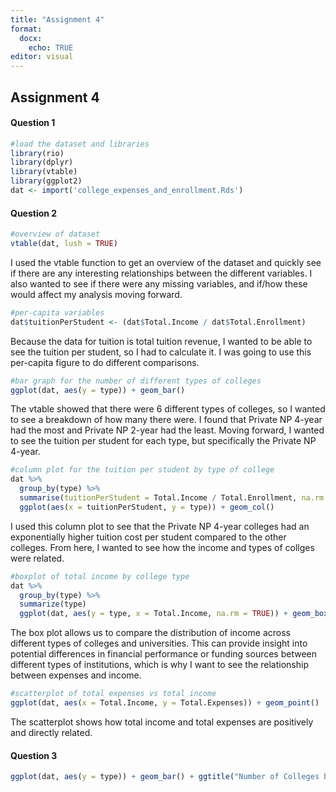 ---
title: "Assignment 4"
format:
  docx:
    echo: TRUE
editor: visual
---

## Assignment 4

#### Question 1

```{r}
#load the dataset and libraries
library(rio)
library(dplyr)
library(vtable)
library(ggplot2)
dat <- import('college_expenses_and_enrollment.Rds') 

```

#### Question 2

```{r}
#overview of dataset
vtable(dat, lush = TRUE)
```

I used the vtable function to get an overview of the dataset and quickly see if there are any interesting relationships between the different variables. I also wanted to see if there were any missing variables, and if/how these would affect my analysis moving forward.

```{r}
#per-capita variables
dat$tuitionPerStudent <- (dat$Total.Income / dat$Total.Enrollment)
```

Because the data for tuition is total tuition revenue, I wanted to be able to see the tuition per student, so I had to calculate it. I was going to use this per-capita figure to do different comparisons.

```{r}
#bar graph for the number of different types of colleges 
ggplot(dat, aes(y = type)) + geom_bar()
```

The vtable showed that there were 6 different types of colleges, so I wanted to see a breakdown of how many there were. I found that Private NP 4-year had the most and Private NP 2-year had the least. Moving forward, I wanted to see the tuition per student for each type, but specifically the Private NP 4-year.

```{r}
#column plot for the tuition per student by type of college
dat %>%
  group_by(type) %>%
  summarise(tuitionPerStudent = Total.Income / Total.Enrollment, na.rm = TRUE) %>%
  ggplot(aes(x = tuitionPerStudent, y = type)) + geom_col()
```

I used this column plot to see that the Private NP 4-year colleges had an exponentially higher tuition cost per student compared to the other colleges. From here, I wanted to see how the income and types of collges were related.

```{r}
#boxplot of total income by college type
dat %>%
  group_by(type) %>%
  summarize(type)
  ggplot(dat, aes(y = type, x = Total.Income, na.rm = TRUE)) + geom_boxplot()
```

The box plot allows us to compare the distribution of income across different types of colleges and universities. This can provide insight into potential differences in financial performance or funding sources between different types of institutions, which is why I want to see the relationship between expenses and income.

```{r}
#scatterplot of total expenses vs total income
ggplot(dat, aes(x = Total.Income, y = Total.Expenses)) + geom_point()
```

The scatterplot shows how total income and total expenses are positively and directly related.

#### Question 3

```{r}
ggplot(dat, aes(y = type)) + geom_bar() + ggtitle("Number of Colleges by Type") + ylab("College Type") + xlab("Count") + theme_linedraw()
```
